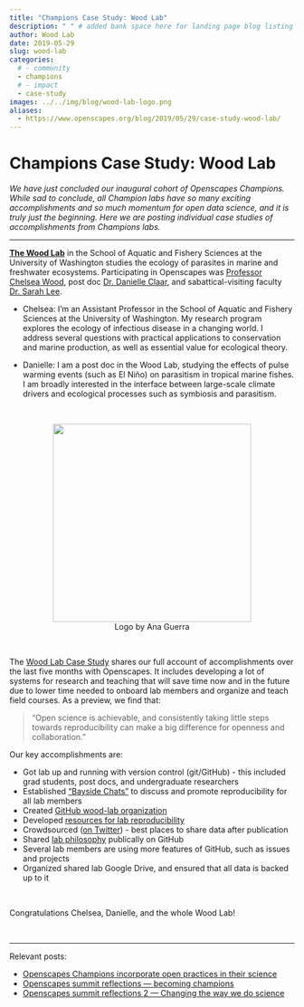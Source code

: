 ```yaml
---
title: "Champions Case Study: Wood Lab"
description: " " # added bank space here for landing page blog listing (will print first few lines of blog if not)
author: Wood Lab
date: 2019-05-29
slug: wood-lab
categories:
  # - community
  - champions
  # - impact
  - case-study  
images: ../../img/blog/wood-lab-logo.png  
aliases: 
  - https://www.openscapes.org/blog/2019/05/29/case-study-wood-lab/
---
```


# Champions Case Study: Wood Lab 

*We have just concluded our inaugural cohort of Openscapes Champions. While sad to conclude, all Champion labs have so many exciting accomplishments and so much momentum for open data science, and it is truly just the beginning. Here we are posting individual case studies of accomplishments from Champions labs.*

---

[**The Wood Lab**](https://chelsealwood.wordpress.com/) in the School of Aquatic and Fishery Sciences at the University of Washington studies the ecology of parasites in marine and freshwater ecosystems. Participating in Openscapes was [Professor Chelsea Wood](https://chelsealwood.wordpress.com/chelsea/), post doc [Dr. Danielle Claar](https://danielleclaar.weebly.com/), and sabattical-visiting faculty [Dr. Sarah Lee](https://www.depauw.edu/academics/departments-programs/biology/faculty-research-profiles/sarah-lee/).

- Chelsea: I’m an Assistant Professor in the School of Aquatic and Fishery Sciences at the University of Washington. My research program explores the ecology of infectious disease in a changing world. I address several questions with practical applications to conservation and marine production, as well as essential value for ecological theory.

- Danielle: I am a post doc in the Wood Lab, studying the effects of pulse warming events (such as El Niño) on parasitism in tropical marine fishes. I am broadly interested in the interface between large-scale climate drivers and ecological processes such as symbiosis and parasitism.


<br> 

<center>
  <a><img src="/img/blog/wood-lab-logo.png" width="350px"></a>
  <figcaption>Logo by Ana Guerra</figcaption>
</center>

<br> 

The [Wood Lab Case Study](https://docs.google.com/document/d/1SW44etET6qOecOkWEVMlIhTL-5HJ5qpHxaqyHI85Tlg/edit#) shares our full account of accomplishments over the last five months with Openscapes. It includes developing a lot of systems for research and teaching that will save time now and in the future due to lower time needed to onboard lab members and organize and teach field courses. As a preview, we find that: 

> "Open science is achievable, and consistently taking little steps towards reproducibility can make a big difference for openness and collaboration." 

Our key accomplishments are: 

- Got lab up and running with version control (git/GitHub) - this included grad students, post docs, and undergraduate researchers
- Established [“Bayside Chats”](https://docs.google.com/document/d/e/2PACX-1vQEN-hqEIvnddWNdpYdATzZIUgAFFzKzPCLm5ijjSQeViD6E4ExAbHXYyhQSF58SyJQrWR40i6P_h2u/pub) to discuss and promote reproducibility for all lab members
- Created [GitHub wood-lab organization](https://github.com/wood-lab)
- Developed [resources for lab reproducibility](https://github.com/wood-lab/wood-lab-resources)
- Crowdsourced ([on Twitter](https://twitter.com/ClaarDanielle/status/1123291608445636608)) - best places to share data after publication
- Shared [lab philosophy](https://github.com/wood-lab/wood-lab-resources/blob/master/Wood%20Lab%20Philosophy.docx) publically on GitHub
- Several lab members are using more features of GitHub, such as issues and projects
- Organized shared lab Google Drive, and ensured that all data is backed up to it

<br>

Congratulations Chelsea, Danielle, and the whole Wood Lab! 

<br>

---

Relevant posts: 

- [Openscapes Champions incorporate open practices in their science](https://www.openscapes.org/blog/2019/03/27/champions-incorporate-open-science/)
- [Openscapes summit reflections — becoming champions](https://www.openscapes.org/blog/2019/04/08/summit-reflections1/)
- [Openscapes summit reflections 2 — Changing the way we do science](https://www.openscapes.org/blog/2019/04/25/summit-reflections2/)

<br>
